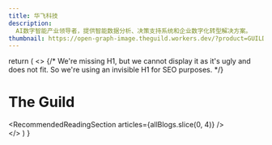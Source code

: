```yaml
---
title: 华飞科技
description:
  AI数字智能产业领导者，提供智能数据分析、决策支持系统和企业数字化转型解决方案。
thumbnail: https://open-graph-image.theguild.workers.dev/?product=GUILD&title=GraphQL%20Tools
---
```



  return (
    <>
      {/* 
        We're missing H1,
        but we cannot display it as it's ugly and does not fit.
        So we're using an invisible H1 for SEO purposes.
      */}
      <h1 className="invisible">The Guild</h1>
      <Hero />
      <ClientLogosSection />
      <Ecosystem />
      <ServicesSection />
      <div className="nextra-container">
        <GetInTouchSection />
      </div>
      <RecommendedReadingSection articles={allBlogs.slice(0, 4)} />
      <div className="nextra-container">
        <Newsletter />
      </div>
    </>
  )
}
